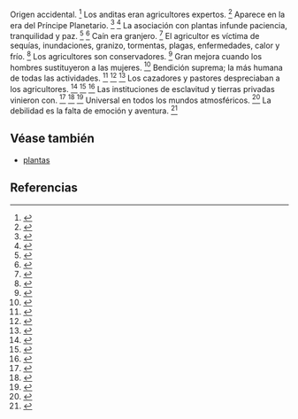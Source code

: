 Origen accidental. <ref>{{lib|LU|81|1|6}}</ref> Los anditas eran agricultores expertos. <ref>{{lib|LU|78|5|8}}</ref> Aparece en la era del Príncipe Planetario. <ref>{{lib|LU|52|2|8}}</ref> <ref>{{lib|LU|68|5|9}}</ref> La asociación con plantas infunde paciencia, tranquilidad y paz. <ref>{{lib|LU|68|5|9,11}}</ref> <ref>{{lib|LU|79|8|2}}</ref> Caín era granjero. <ref>{{lib|LU|76|2|2}}</ref> El agricultor es víctima de sequías, inundaciones, granizo, tormentas, plagas, enfermedades, calor y frío. <ref>{{lib|LU|86|1|5}}</ref> Los agricultores son conservadores. <ref>{{lib|LU|79|8|3}}</ref> Gran mejora cuando los hombres sustituyeron a las mujeres. <ref>{{lib|LU|84|3|10}}</ref> Bendición suprema; la más humana de todas las actividades. <ref>{{lib|LU|66|7|19}}</ref> <ref>{{lib|LU|68|5|9,13}}</ref> <ref>{{lib|LU|81|1|4-5}}</ref> Los cazadores y pastores despreciaban a los agricultores. <ref>{{lib|LU|68|5|11}}</ref> <ref>{{lib|LU|70|8|7}}</ref> <ref>{{lib|LU|81|1|4}}</ref> Las instituciones de esclavitud y tierras privadas vinieron con. <ref>{{lib|LU|69|9|14}}</ref> <ref>{{lib|LU|81|1|4}}</ref> <ref>{{lib|LU|81|2|13}}</ref> Universal en todos los mundos atmosféricos. <ref>{{lib|LU|49|4|5}}</ref> La debilidad es la falta de emoción y aventura. <ref>{{lib|LU|68|5|11}}</ref> 

== Véase también ==

* [[plantas]]


== Referencias ==

<references />
